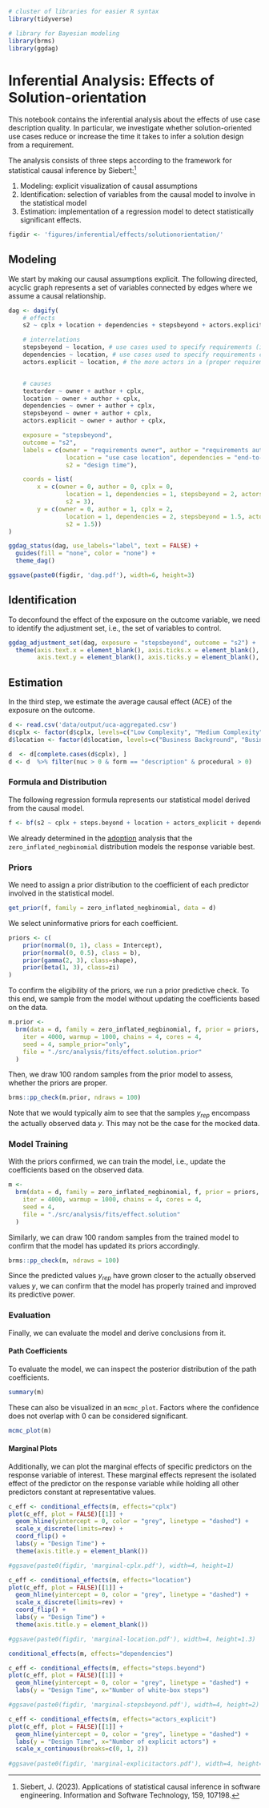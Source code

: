 ```{r setup, include=FALSE}
# cluster of libraries for easier R syntax
library(tidyverse)

# library for Bayesian modeling
library(brms)
library(ggdag)
```

# Inferential Analysis: Effects of Solution-orientation

This notebook contains the inferential analysis about the effects of use case description quality.
In particular, we investigate whether solution-oriented use cases reduce or increase the time it takes to infer a solution design from a requirement.

The analysis consists of three steps according to the framework for statistical causal inference by Siebert:[^1]

1. Modeling: explicit visualization of causal assumptions
2. Identification: selection of variables from the causal model to involve in the statistical model
3. Estimation: implementation of a regression model to detect statistically significant effects.

```{r figdir}
figdir <- 'figures/inferential/effects/solutionorientation/'
```

## Modeling

We start by making our causal assumptions explicit.
The following directed, acyclic graph represents a set of variables connected by edges where we assume a causal relationship.

```{r dag}
dag <- dagify(
    # effects
    s2 ~ cplx + location + dependencies + stepsbeyond + actors.explicit,

    # interrelations
    stepsbeyond ~ location, # use cases used to specify requirements (instead of solutions) contain less steps beyond the black-box perspective
    dependencies ~ location, # use cases used to specify requirements contain more end-to-end dependencies
    actors.explicit ~ location, # the more actors in a (proper requirements) use case, the more actors are also explicity mentioned


    # causes
    textorder ~ owner + author + cplx,
    location ~ owner + author + cplx,
    dependencies ~ owner + author + cplx,
    stepsbeyond ~ owner + author + cplx,
    actors.explicit ~ owner + author + cplx,

    exposure = "stepsbeyond",
    outcome = "s2",
    labels = c(owner = "requirements owner", author = "requirements author", cplx = "complexity",
                location = "use case location", dependencies = "end-to-end dependencies", stepsbeyond = "white-box steps", actors.explicit = "number of explicit actors", 
                s2 = "design time"),

    coords = list(
        x = c(owner = 0, author = 0, cplx = 0,
                location = 1, dependencies = 1, stepsbeyond = 2, actors.explicit = 1,
                s2 = 3),
        y = c(owner = 0, author = 1, cplx = 2,
                location = 1, dependencies = 2, stepsbeyond = 1.5, actors.explicit = 0,
                s2 = 1.5))
)

ggdag_status(dag, use_labels="label", text = FALSE) +
  guides(fill = "none", color = "none") + 
  theme_dag()

ggsave(paste0(figdir, 'dag.pdf'), width=6, height=3)
```

## Identification

To deconfound the effect of the exposure on the outcome variable, we need to identify the adjustment set, i.e., the set of variables to control.

```{r identification}
ggdag_adjustment_set(dag, exposure = "stepsbeyond", outcome = "s2") +
  theme(axis.text.x = element_blank(), axis.ticks.x = element_blank(), axis.title.x = element_blank(), 
        axis.text.y = element_blank(), axis.ticks.y = element_blank(), axis.title.y = element_blank())
```

## Estimation

In the third step, we estimate the average causal effect (ACE) of the exposure on the outcome.

```{r data-loading}
d <- read.csv('data/output/uca-aggregated.csv')
d$cplx <- factor(d$cplx, levels=c("Low Complexity", "Medium Complexity", "High Complexity"), ordered=TRUE)
d$location <- factor(d$location, levels=c("Business Background", "Business Requirements", "Solution Proposal", "Default"), ordered=FALSE)

d  <- d[complete.cases(d$cplx), ]
d <- d  %>% filter(nuc > 0 & form == "description" & procedural > 0)
```

### Formula and Distribution

The following regression formula represents our statistical model derived from the causal model.

```{r formula}
f <- bf(s2 ~ cplx + steps.beyond + location + actors_explicit + dependencies)
```

We already determined in the [adoption](adoption.Rmd) analysis that the `zero_inflated_negbinomial` distribution models the response variable best.

### Priors

We need to assign a prior distribution to the coefficient of each predictor involved in the statistical model.

```{r eligible-priors}
get_prior(f, family = zero_inflated_negbinomial, data = d)
```

We select uninformative priors for each coefficient.

```{r set-priors}
priors <- c(
    prior(normal(0, 1), class = Intercept),
    prior(normal(0, 0.5), class = b),
    prior(gamma(2, 3), class=shape),
    prior(beta(1, 3), class=zi)
)
```

To confirm the eligibility of the priors, we run a prior predictive check.
To this end, we sample from the model without updating the coefficients based on the data.

```{r model-prior}
m.prior <-
  brm(data = d, family = zero_inflated_negbinomial, f, prior = priors,
    iter = 4000, warmup = 1000, chains = 4, cores = 4,
    seed = 4, sample_prior="only",
    file = "./src/analysis/fits/effect.solution.prior"
  )
```

Then, we draw 100 random samples from the prior model to assess, whether the priors are proper.

```{r prior-predictive-check}
brms::pp_check(m.prior, ndraws = 100)
```

Note that we would typically aim to see that the samples $y_{rep}$ encompass the actually observed data $y$. 
This may not be the case for the mocked data.

### Model Training

With the priors confirmed, we can train the model, i.e., update the coefficients based on the observed data.

```{r model}
m <-
  brm(data = d, family = zero_inflated_negbinomial, f, prior = priors,
    iter = 4000, warmup = 1000, chains = 4, cores = 4,
    seed = 4, 
    file = "./src/analysis/fits/effect.solution"
  )
```

Similarly, we can draw 100 random samples from the trained model to confirm that the model has updated its priors accordingly.

```{r posterior-predictive-check}
brms::pp_check(m, ndraws = 100)
```

Since the predicted values $y_{rep}$ have grown closer to the actually observed values $y$, we can confirm that the model has properly trained and improved its predictive power.

### Evaluation

Finally, we can evaluate the model and derive conclusions from it.

#### Path Coefficients

To evaluate the model, we can inspect the posterior distribution of the path coefficients.

```{r coefficients}
summary(m)
```

These can also be visualized in an `mcmc_plot`.
Factors where the confidence does not overlap with 0 can be considered significant.

```{r mcmc-plot}
mcmc_plot(m)
```

#### Marginal Plots

Additionally, we can plot the marginal effects of specific predictors on the response variable of interest.
These marginal effects represent the isolated effect of the predictor on the response variable while holding all other predictors constant at representative values.

```{r marginal-cplx}
c_eff <- conditional_effects(m, effects="cplx")
plot(c_eff, plot = FALSE)[[1]] +
  geom_hline(yintercept = 0, color = "grey", linetype = "dashed") +
  scale_x_discrete(limits=rev) +
  coord_flip() +
  labs(y = "Design Time") +
  theme(axis.title.y = element_blank()) 

#ggsave(paste0(figdir, 'marginal-cplx.pdf'), width=4, height=1)
```

```{r marginal-location}
c_eff <- conditional_effects(m, effects="location")
plot(c_eff, plot = FALSE)[[1]] +
  geom_hline(yintercept = 0, color = "grey", linetype = "dashed") +
  scale_x_discrete(limits=rev) +
  coord_flip() +
  labs(y = "Design Time") +
  theme(axis.title.y = element_blank()) 

#ggsave(paste0(figdir, 'marginal-location.pdf'), width=4, height=1.3)
```

```{r marginal-dependencies}
conditional_effects(m, effects="dependencies")
```

```{r marginal-steps-beyond}
c_eff <- conditional_effects(m, effects="steps.beyond")
plot(c_eff, plot = FALSE)[[1]] +
  geom_hline(yintercept = 0, color = "grey", linetype = "dashed") +
  labs(y = "Design Time", x="Number of white-box steps")

#ggsave(paste0(figdir, 'marginal-stepsbeyond.pdf'), width=4, height=2)
```

```{r marginal-explicit-actors}
c_eff <- conditional_effects(m, effects="actors_explicit")
plot(c_eff, plot = FALSE)[[1]] +
  geom_hline(yintercept = 0, color = "grey", linetype = "dashed") +
  labs(y = "Design Time", x="Number of explicit actors") + 
  scale_x_continuous(breaks=c(0, 1, 2))
  
#ggsave(paste0(figdir, 'marginal-explicitactors.pdf'), width=4, height=2)
```

[^1]: Siebert, J. (2023). Applications of statistical causal inference in software engineering. Information and Software Technology, 159, 107198.